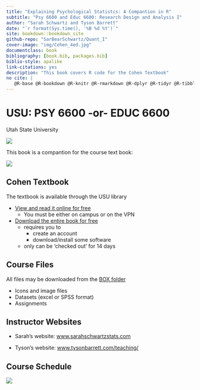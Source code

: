 ```yaml
--- 
title: "Explaining Psychological Statistcs: A Compantion in R"
subtitle: "Psy 6600 and Educ 6600: Research Design and Analysis I"
author: "Sarah Schwartz and Tyson Barrett"
date: "`r format(Sys.time(), '%B %d %Y')`"
site: bookdown::bookdown_site
github-repo: "SarBearSchwartz/Quant_I"
cover-image: "img/Cohen_4ed.jpg"
documentclass: book
bibliography: [book.bib, packages.bib]
biblio-style: apalike
link-citations: yes
description: "This book covers R code for the Cohen Textbook"
no cite: |
   @R-base @R-bookdown @R-knitr @R-rmarkdown @R-dplyr @R-tidyr @R-tibble @R-ggplot2 @R-readxl @R-haven @R-psych @R-furniture
---
```



# USU: PSY 6600 -or- EDUC 6600 {-}

Utah State University

![](img/headers/RDA1_logo.png)



This book is a compantion for the course text book:

![](img/Cohen_4ed.jpg)

## Cohen Textbook {-}

The textbook is available through the USU library

* [View and read it online for free](http://site.ebrary.com/lib/usulibraries/reader.action?docID=10809658)  
    + You must be either on campus or on the VPN

* [Download the entire book for free](https://ebookcentral-proquest-com.dist.lib.usu.edu/lib/USU/detail.action?docID=1563061)
    + requires you to 
        - create an account
        - download/install some software
    + only can be 'checked out' for 14 days


## Course Files {-}

All files may be downloaded from the [BOX folder](https://usu.app.box.com/s/nsnga773p9o823shxr243z39brmlc35y)

* Icons and image files
* Datasets (excel or SPSS format)
* Assignments

## Instructor Websites {-}

* Sarah's website: [www.sarahschwartzstats.com](http://www.sarahschwartzstats.com/)

* Tyson's website: [www.tysonbarrett.com/teaching/](http://tysonbarrett.com/teaching/)



## Course Schedule {-}


![](img/Sched_1-16-18.PNG)


